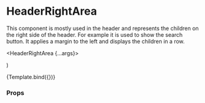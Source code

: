 
<Meta title="Components/Header/HeaderRightArea" component={HeaderRightArea} />

# HeaderRightArea

This component is mostly used in the header and represents the children on the right side of the header. For example it is used to show the search button.
It applies a margin to the left and displays the children in a row.

  <HeaderRightArea {...args}>
    <div className="p-4 w-full bg-primary" />
  </HeaderRightArea>
)

<Canvas>
  <Story name="Default">{Template.bind({})}</Story>
</Canvas>

### Props

<ArgsTable story="Default" />
